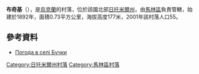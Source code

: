 {{coord|50|43|53|N|28|52|15|E|scale:30000|display=title}}

'''布奇基'''（{{lang-uk|Бучки}}），是[[烏克蘭|烏克蘭]]的村落，位於該國北部[[日托米爾州|日托米爾州]]，由[[馬林區|馬林區]]負責管轄，始建於1892年，面積0.73平方公里，海拔高度177米，2001年該村落人口55。

==參考資料==
* [http://weather.in.ua/ua/zhitomirskaja/2422 Погода в селі Бучки] {{Wayback|url=http://weather.in.ua/ua/zhitomirskaja/2422 |date=20111219151840 }}

{{DEFAULTSORT:Бучки}}
[[Category:日托米爾州村落|Category:日托米爾州村落]]
[[Category:馬林區村落|Category:馬林區村落]]


{{Zhytomyr-geo-stub}}